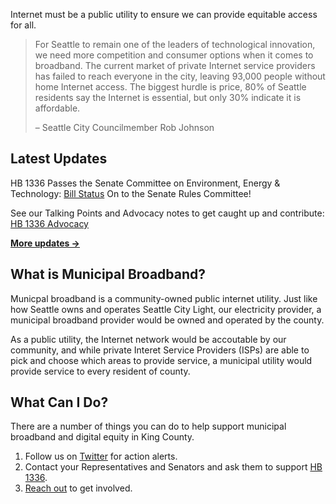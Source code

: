 
<SEO title="Home" />
<HeroImg />

Internet must be a public utility to ensure we can provide equitable access for all.

> For Seattle to remain one of the leaders of technological innovation, we need more
> competition and consumer options when it comes to broadband. The current market of
> private Internet service providers has failed to reach everyone in the city, leaving
> 93,000 people without home Internet access. The biggest hurdle is price, 80% of
> Seattle residents say the Internet is essential, but only 30% indicate it is
> affordable.
>
> – Seattle City Councilmember Rob Johnson

## Latest Updates

HB 1336 Passes the Senate Committee on Environment, Energy & Technology:
[Bill Status](https://app.leg.wa.gov/billsummary?BillNumber=1336&Year=2021&Initiative=false)
On to the Senate Rules Committee!

See our Talking Points and Advocacy notes to get caught up and contribute:
[HB 1336 Advocacy](https://docs.google.com/document/d/1YVxO27tJf1WyDaDh6Ot_95ke7xmyT9ChbBPnrImVLxM/edit)

**[More updates →](/updates)**

## What is Municipal Broadband?

Municpal broadband is a community-owned public internet utility. Just like how Seattle
owns and operates Seattle City Light, our electricity provider, a municipal broadband
provider would be owned and operated by the county.

As a public utility, the Internet network would be accoutable by our community, and
while private Interet Service Providers (ISPs) are able to pick and choose which areas
to provide service, a municipal utility would provide service to every resident of
county.

## What Can I Do?

There are a number of things you can do to help support municipal broadband and digital
equity in King County.

1. Follow us on [Twitter](https://twitter.com/STCActionFund) for action alerts.
2. Contact your Representatives and Senators and ask them to support
   [HB 1336](https://app.leg.wa.gov/billsummary?BillNumber=1336&Year=2021&Initiative=false).
3. [Reach out](https://sharethecities.org/contact-1) to get involved.

